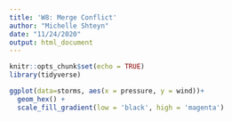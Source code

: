 ```yaml
---
title: 'W8: Merge Conflict'
author: "Michelle Shteyn"
date: "11/24/2020"
output: html_document
---
```


```r
knitr::opts_chunk$set(echo = TRUE)
library(tidyverse)
```

```r
ggplot(data=storms, aes(x = pressure, y = wind))+
  geom_hex() +
  scale_fill_gradient(low = 'black', high = 'magenta')
```

